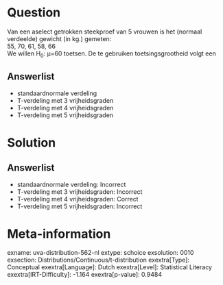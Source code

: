 Question
========

Van een aselect getrokken steekproef van 5 vrouwen is het (normaal
verdeelde) gewicht (in kg.) gemeten:\
55, 70, 61, 58, 66\
We willen H~0~: μ=60 toetsen. De te gebruiken toetsingsgrootheid volgt
een

Answerlist
----------

* standaardnormale verdeling
* T-verdeling met 3 vrijheidsgraden
* T-verdeling met 4 vrijheidsgraden
* T-verdeling met 5 vrijheidsgraden

Solution
========

Answerlist
----------

* standaardnormale verdeling: Incorrect
* T-verdeling met 3 vrijheidsgraden: Incorrect
* T-verdeling met 4 vrijheidsgraden: Correct
* T-verdeling met 5 vrijheidsgraden: Incorrect

Meta-information
================
exname: uva-distribution-562-nl
extype: schoice
exsolution: 0010
exsection: Distributions/Continuous/t-distribution
exextra[Type]: Conceptual
exextra[Language]: Dutch
exextra[Level]: Statistical Literacy
exextra[IRT-Difficulty]: -1.164
exextra[p-value]: 0.9484
